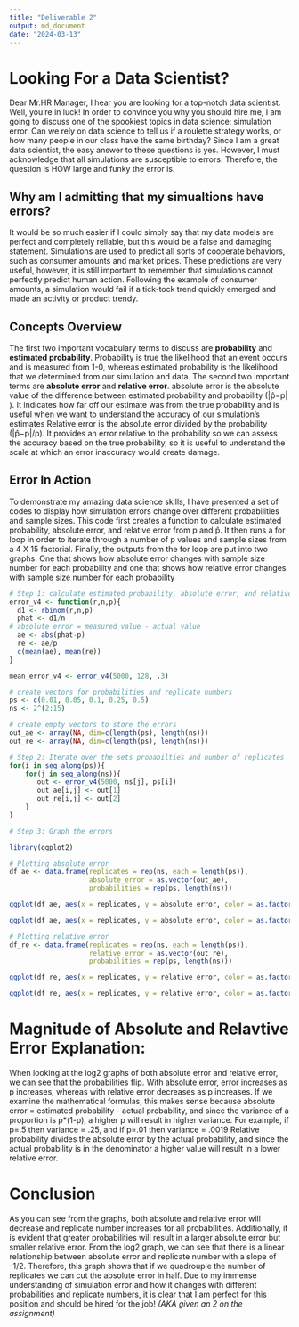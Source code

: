 ```yaml
---
title: "Deliverable 2"
output: md_document
date: "2024-03-13"
---
```


# Looking For a Data Scientist?

Dear Mr.HR Manager, I hear you are looking for a top-notch data scientist. Well, you're in luck! In order to convince you why you should hire me, I am going to discuss one of the spookiest topics in data science: simulation error. Can we rely on data science to tell us if a roulette strategy works, or how many people in our class have the same birthday? Since I am a great data scientist, the easy answer to these questions is yes. However, I must acknowledge that all simulations are susceptible to errors. Therefore, the question is HOW large and funky the error is.

## Why am I admitting that my simualtions have errors?

It would be so much easier if I could simply say that my data models are perfect and completely reliable, but this would be a false and damaging statement. Simulations are used to predict all sorts of cooperate behaviors, such as consumer amounts and market prices. These predictions are very useful, however, it is still important to remember that simulations cannot perfectly predict human action. Following the example of consumer amounts, a simulation would fail if a tick-tock trend quickly emerged and made an activity or product trendy.

## Concepts Overview

The first two important vocabulary terms to discuss are **probability** and **estimated probability**. Probability is true the likelihood that an event occurs and is measured from 1-0, whereas estimated probability is the likelihood that we determined from our simulation and data. The second two important terms are **absolute error** and **relative error**. absolute error is the absolute value of the difference between estimated probability and probability (\|p̂−p\| ). It indicates how far off our estimate was from the true probability and is useful when we want to understand the accuracy of our simulation's estimates Relative error is the absolute error divided by the probability (\|p̂−p\|/p). It provides an error relative to the probability so we can assess the accuracy based on the true probability, so it is useful to understand the scale at which an error inaccuracy would create damage.

## Error In Action

To demonstrate my amazing data science skills, I have presented a set of codes to display how simulation errors change over different probabilities and sample sizes. This code first creates a function to calculate estimated probability, absolute error, and relative error from p and p̂. It then runs a for loop in order to iterate through a number of p values and sample sizes from a 4 X 15 factorial. Finally, the outputs from the for loop are put into two graphs: One that shows how absolute error changes with sample size number for each probability and one that shows how relative error changes with sample size number for each probability

```r
# Step 1: calculate estimated probability, absolute error, and relative error
error_v4 <- function(r,n,p){
  d1 <- rbinom(r,n,p)
  phat <- d1/n
# absolute error = measured value - actual value 
  ae <- abs(phat-p)
  re <- ae/p
  c(mean(ae), mean(re))
}

mean_error_v4 <- error_v4(5000, 128, .3)

# create vectors for probabilities and replicate numbers
ps <- c(0.01, 0.05, 0.1, 0.25, 0.5)
ns <- 2^(2:15)

# create empty vectors to store the errors
out_ae <- array(NA, dim=c(length(ps), length(ns)))
out_re <- array(NA, dim=c(length(ps), length(ns)))

# Step 2: Iterate over the sets probabilties and number of replicates
for(i in seq_along(ps)){
    for(j in seq_along(ns)){
       out <- error_v4(5000, ns[j], ps[i])
       out_ae[i,j] <- out[1]
       out_re[i,j] <- out[2]  
    }
}
```

```r

# Step 3: Graph the errors

library(ggplot2)

# Plotting absolute error
df_ae <- data.frame(replicates = rep(ns, each = length(ps)),
                    absolute_error = as.vector(out_ae),
                    probabilities = rep(ps, length(ns)))

ggplot(df_ae, aes(x = replicates, y = absolute_error, color = as.factor(probabilities))) + geom_line() +  scale_x_continuous(trans = 'log2') +  labs(title = "Absolute Error", x = "Replicate Number (log 2 scale)",   y = "Absolute Error",  color = "Probability")

ggplot(df_ae, aes(x = replicates, y = absolute_error, color = as.factor(probabilities))) + geom_line() +  scale_x_continuous(trans = 'log2') + scale_y_continuous(trans = 'log2') + labs(title = "Absolute Error", x = "Replicate Number (log2 scale)",   y = "Absolute Error (log2 scale)",  color = "Probability")

# Plotting relative error
df_re <- data.frame(replicates = rep(ns, each = length(ps)),
                    relative_error = as.vector(out_re),
                    probabilities = rep(ps, length(ns)))

ggplot(df_re, aes(x = replicates, y = relative_error, color = as.factor(probabilities))) + geom_line() + scale_x_continuous(trans = 'log2') + labs(title = "Relative Error", x = "Replicate Number (log2 scale)",  y = "Relative Error", color = "Probability")

ggplot(df_re, aes(x = replicates, y = relative_error, color = as.factor(probabilities))) + geom_line() + scale_x_continuous(trans = 'log2') + scale_y_continuous(trans = 'log2') + labs(title = "Relative Error", x = "Replicate Number (log2 scale)",  y = "Relative Error (Log2 scale)", color = "Probability")
```

# Magnitude of Absolute and Relavtive Error Explanation:

When looking at the log2 graphs of both absolute error and relative error, we can see that the probabilities flip. With absolute error, error increases as p increases, whereas with relative error decreases as p increases. If we examine the mathematical formulas, this makes sense because absolute error = estimated probability - actual probability, and since the variance of a proportion is p*(1-p), a higher p will result in higher variance. For example, if p=.5 then variance = .25, and if p=.01 then variance = .0019  Relative probability divides the absolute error by the actual probability, and since the actual probability is in the denominator a higher value will result in a lower relative error. 

# Conclusion

As you can see from the graphs, both absolute and relative error will decrease and replicate number increases for all probabilities. Additionally, it is evident that greater probabilities will result in a larger absolute error but smaller relative error. From the log2 graph, we can see that there is a linear relationship between absolute error and replicate number with a slope of -1/2. Therefore, this graph shows that if we quadrouple the number of replicates we can cut the absolute error in half. Due to my immense understanding of simulation error and how it changes with different probabilities and replicate numbers, it is clear that I am perfect for this position and should be hired for the job! *(AKA given an 2 on the assignment)*

